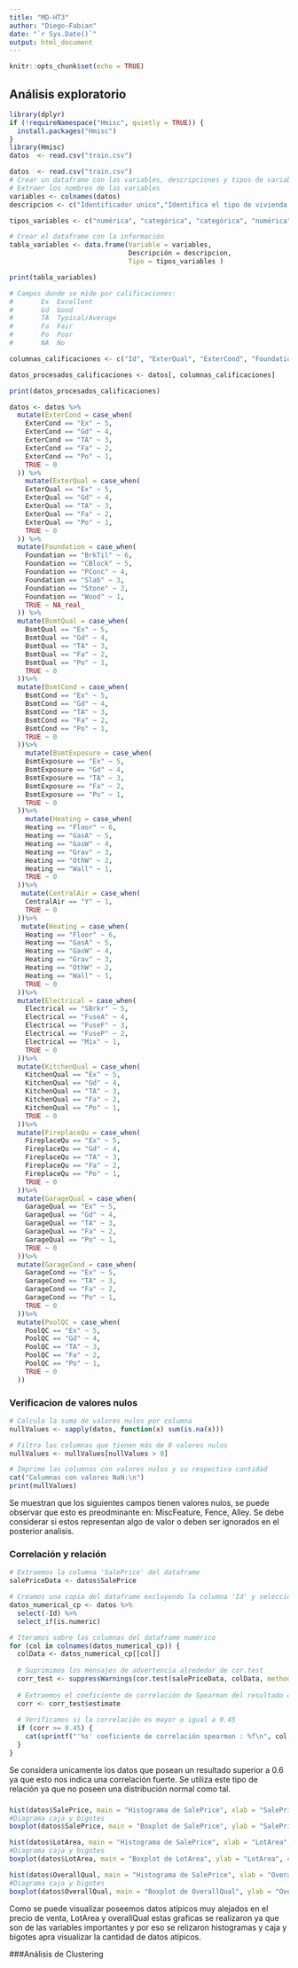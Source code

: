 ```yaml
---
title: "MD-HT3"
author: "Diego-Fabian"
date: "`r Sys.Date()`"
output: html_document
---
```


```r
knitr::opts_chunk$set(echo = TRUE)
```

## Análisis exploratorio 

```r
library(dplyr)
if (!requireNamespace("Hmisc", quietly = TRUE)) {
  install.packages("Hmisc")
}
library(Hmisc)
datos  <- read.csv("train.csv")
```


```r
datos  <- read.csv("train.csv")
# Crear un dataframe con las variables, descripciones y tipos de variable
# Extraer los nombres de las variables
variables <- colnames(datos)
descripcion <- c("Identificador unico","Identifica el tipo de vivienda implicada en la venta.", "Identifica la clasificación general de zonificación de la venta.", "Pies lineales de la calle conectada a la propiedad.", "Tamaño del lote en pies cuadrados", "Tipo de calle de acceso a la propiedad", "Tipo de callejón de acceso a la propiedad", "Forma general de la propiedad", "Planitud de la propiedad", "Tipo de servicios disponibles", "Configuración de la parcela", "Pendiente de la propiedad", "Ubicaciones físicas dentro de los límites de la ciudad de Ames", "Proximidad a varias condiciones", "Proximidad a varias condiciones (si hay más de una)", "Tipo de vivienda", "Estilo de la vivienda", "Califica el material y el acabado general de la vivienda", "Valora el estado general de la vivienda", "Fecha de construcción original", "Fecha de remodelación (la misma que la fecha de construcción si no hay remodelaciones ni ampliaciones)", "Tipo de tejado", "Material del tejado", "Revestimiento exterior de la casa", "Revestimiento exterior de la casa (si hay más de un material)", "Tipo de revestimiento de mampostería", "Área de revestimiento de mampostería en pies cuadrados", "Evalúa la calidad del material en el exterior", "Evalúa el estado actual del material en el exterior", "Tipo de cimentación", "Evalúa la altura del sótano", "Evalúa el estado general del sótano", "Se refiere a las paredes de la planta baja o del jardín", "Calificación de la superficie acabada del sótano", "Pies cuadrados acabados tipo 1", "Calificación de la superficie acabada del sótano (si hay varios tipos)", "Pies cuadrados acabados de tipo 2", "Pies cuadrados sin terminar de la superficie del sótano", "Total de pies cuadrados de superficie del sótano", "Tipo de calefacción", "Calidad y estado de la calefacción", "Aire acondicionado central", "Sistema eléctrico", "Pies cuadrados del primer piso", "Pies cuadrados del segundo piso", "Pies cuadrados acabados de baja calidad (todas las plantas)", "Superficie habitable por encima del nivel del suelo en pies cuadrados", "Baños completos del sótano", "Sótano medio baño", "Baños completos sobre rasante", "Medios baños por encima del grado", "Dormitorios sobre rasante (NO incluye dormitorios en sótano)", "Cocinas sobre rasante", "Calidad de la cocina", "Total de habitaciones sobre rasante (no incluye baños)", "Funcionalidad de la vivienda (se asume como típica a menos que se justifiquen deducciones)", "Número de chimeneas", "Calidad de la chimenea", "Ubicación del garaje", "Año de construcción del garaje", "Acabado interior del garaje", "Tamaño del garaje en capacidad de coches", "Tamaño del garaje en metros cuadrados", "Calidad del garaje", "Estado del garaje", "Calzada pavimentada", "Superficie de cubierta de madera en pies cuadrados", "Superficie de porche abierto en pies cuadrados", "Superficie del porche cerrado en metros cuadrados", "Superficie del porche para tres estaciones en metros cuadrados", "Screen porch área en pies cuadrados", "Superficie de la piscina en metros cuadrados", "Calidad de la piscina", "Calidad de la valla", "Característica miscelánea no incluida en otras categorías", "Valor de la característica miscelánea", "Mes vendido (MM)", "Año de venta (AAAA)", "Tipo de venta", "Condición de venta", "Precio venta")

tipos_variables <- c("numérica", "categórica", "categórica", "numérica", "numérica", "categórica", "categórica", "categórica", "categórica", "categórica", "categórica", "categórica", "categórica", "categórica", "categórica", "categórica", "categórica", "numérica", "numérica", "numérica", "numérica", "categórica", "categórica", "categórica", "categórica", "categórica", "numérica", "categórica", "categórica", "categórica", "categórica", "categórica", "categórica", "categórica", "numérica", "categórica", "numérica", "numérica", "numérica", "categórica", "categórica", "categórica", "categórica", "numérica", "numérica", "numérica", "numérica", "numérica", "numérica", "numérica", "numérica", "numérica", "numérica", "categórica", "numérica", "categórica", "numérica", "categórica", "categórica", "numérica", "categórica", "numérica", "numérica", "categórica", "categórica", "categórica", "numérica", "numérica", "numérica", "numérica", "numérica", "numérica", "categórica", "categórica", "categórica", "numérica", "numérica", "numérica", "categórica", "categórica", "numérica")

# Crear el dataframe con la información
tabla_variables <- data.frame(Variable = variables,
                              Descripción = descripcion,
                              Tipo = tipos_variables )

print(tabla_variables)
```



```r

# Campos donde se mide por calificaciones:
#       Ex	Excellent
#       Gd	Good
#       TA	Typical/Average
#       Fa	Fair
#       Po	Poor
#       NA	No

columnas_calificaciones <- c("Id", "ExterQual", "ExterCond", "Foundation", "BsmtQual", "BsmtCond", "HeatingQC", "KitchenQual", "FireplaceQu", "GarageQual", "GarageCond", "PoolQC")

datos_procesados_calificaciones <- datos[, columnas_calificaciones]

print(datos_procesados_calificaciones)


```

``` r
datos <- datos %>%
  mutate(ExterCond = case_when(
    ExterCond == "Ex" ~ 5,
    ExterCond == "Gd" ~ 4,
    ExterCond == "TA" ~ 3,
    ExterCond == "Fa" ~ 2,
    ExterCond == "Po" ~ 1,
    TRUE ~ 0
  )) %>%
    mutate(ExterQual = case_when(
    ExterQual == "Ex" ~ 5,
    ExterQual == "Gd" ~ 4,
    ExterQual == "TA" ~ 3,
    ExterQual == "Fa" ~ 2,
    ExterQual == "Po" ~ 1,
    TRUE ~ 0
  )) %>%
  mutate(Foundation = case_when(
    Foundation == "BrkTil" ~ 6,
    Foundation == "CBlock" ~ 5,
    Foundation == "PConc" ~ 4,
    Foundation == "Slab" ~ 3,
    Foundation == "Stone" ~ 2,
    Foundation == "Wood" ~ 1,
    TRUE ~ NA_real_
  )) %>%
  mutate(BsmtQual = case_when(
    BsmtQual == "Ex" ~ 5,
    BsmtQual == "Gd" ~ 4,
    BsmtQual == "TA" ~ 3,
    BsmtQual == "Fa" ~ 2,
    BsmtQual == "Po" ~ 1,
    TRUE ~ 0
  ))%>%
  mutate(BsmtCond = case_when(
    BsmtCond == "Ex" ~ 5,
    BsmtCond == "Gd" ~ 4,
    BsmtCond == "TA" ~ 3,
    BsmtCond == "Fa" ~ 2,
    BsmtCond == "Po" ~ 1,
    TRUE ~ 0
  ))%>%
    mutate(BsmtExposure = case_when(
    BsmtExposure == "Ex" ~ 5,
    BsmtExposure == "Gd" ~ 4,
    BsmtExposure == "TA" ~ 3,
    BsmtExposure == "Fa" ~ 2,
    BsmtExposure == "Po" ~ 1,
    TRUE ~ 0
  ))%>%
    mutate(Heating = case_when(
    Heating == "Floor" ~ 6,
    Heating == "GasA" ~ 5,
    Heating == "GasW" ~ 4,
    Heating == "Grav" ~ 3,
    Heating == "OthW" ~ 2,
    Heating == "Wall" ~ 1,
    TRUE ~ 0
  ))%>%
   mutate(CentralAir = case_when(
    CentralAir == "Y" ~ 1,
    TRUE ~ 0
  ))%>%
   mutate(Heating = case_when(
    Heating == "Floor" ~ 6,
    Heating == "GasA" ~ 5,
    Heating == "GasW" ~ 4,
    Heating == "Grav" ~ 3,
    Heating == "OthW" ~ 2,
    Heating == "Wall" ~ 1,
    TRUE ~ 0
  ))%>%
  mutate(Electrical = case_when(
    Electrical == "SBrkr" ~ 5,
    Electrical == "FuseA" ~ 4,
    Electrical == "FuseF" ~ 3,
    Electrical == "FuseP" ~ 2,
    Electrical == "Mix" ~ 1,
    TRUE ~ 0
  ))%>%
  mutate(KitchenQual = case_when(
    KitchenQual == "Ex" ~ 5,
    KitchenQual == "Gd" ~ 4,
    KitchenQual == "TA" ~ 3,
    KitchenQual == "Fa" ~ 2,
    KitchenQual == "Po" ~ 1,
    TRUE ~ 0
  ))%>%
  mutate(FireplaceQu = case_when(
    FireplaceQu == "Ex" ~ 5,
    FireplaceQu == "Gd" ~ 4,
    FireplaceQu == "TA" ~ 3,
    FireplaceQu == "Fa" ~ 2,
    FireplaceQu == "Po" ~ 1,
    TRUE ~ 0
  ))%>%
  mutate(GarageQual = case_when(
    GarageQual == "Ex" ~ 5,
    GarageQual == "Gd" ~ 4,
    GarageQual == "TA" ~ 3,
    GarageQual == "Fa" ~ 2,
    GarageQual == "Po" ~ 1,
    TRUE ~ 0
  ))%>%
  mutate(GarageCond = case_when(
    GarageCond == "Ex" ~ 5,
    GarageCond == "TA" ~ 3,
    GarageCond == "Fa" ~ 2,
    GarageCond == "Po" ~ 1,
    TRUE ~ 0
  ))%>%
  mutate(PoolQC = case_when(
    PoolQC == "Ex" ~ 5,
    PoolQC == "Gd" ~ 4,
    PoolQC == "TA" ~ 3,
    PoolQC == "Fa" ~ 2,
    PoolQC == "Po" ~ 1,
    TRUE ~ 0
  ))

```


### Verificacion de valores nulos
``` r

# Calcula la suma de valores nulos por columna
nullValues <- sapply(datos, function(x) sum(is.na(x)))

# Filtra las columnas que tienen más de 0 valores nulos
nullValues <- nullValues[nullValues > 0]

# Imprime las columnas con valores nulos y su respectiva cantidad
cat("Columnas con valores NaN:\n")
print(nullValues)

```
Se muestran que los siguientes campos tienen valores nulos, se puede observar que esto es preodminante en: MiscFeature, Fence, Alley. Se debe considerar si estos representan algo de valor o deben ser ignorados en el posterior analisis.


### Correlación y relación
``` r
# Extraemos la columna 'SalePrice' del dataframe
salePriceData <- datos$SalePrice

# Creamos una copia del dataframe excluyendo la columna 'Id' y seleccionando solo las columnas numéricas
datos_numerical_cp <- datos %>%
  select(-Id) %>%
  select_if(is.numeric)

# Iteramos sobre las columnas del dataframe numérico
for (col in colnames(datos_numerical_cp)) {
  colData <- datos_numerical_cp[[col]]
  
  # Suprimimos los mensajes de advertencia alrededor de cor.test
  corr_test <- suppressWarnings(cor.test(salePriceData, colData, method = "spearman"))
  
  # Extraemos el coeficiente de correlación de Spearman del resultado del test
  corr <- corr_test$estimate
  
  # Verificamos si la correlación es mayor o igual a 0.45
  if (corr >= 0.45) {
    cat(sprintf("'%s' coeficiente de correlación spearman : %f\n", col, corr))
  }
}
```

Se considera unicamente los datos que posean un resultado superior a 0.6 ya que esto nos indica una correlación fuerte. Se utiliza este tipo de relación ya que no poseen una distribución normal como tal.

### 

```r
hist(datos$SalePrice, main = "Histograma de SalePrice", xlab = "SalePrice", border = "blue", col = "lightblue")
#Diagrama caja y bigotes
boxplot(datos$SalePrice, main = "Boxplot de SalePrice", ylab = "SalePrice", col = "lightblue", border = "blue")

```

```r
hist(datos$LotArea, main = "Histograma de SalePrice", xlab = "LotArea", border = "blue", col = "lightblue")
#Diagrama caja y bigotes
boxplot(datos$LotArea, main = "Boxplot de LotArea", ylab = "LotArea", col = "lightblue", border = "blue")
```

```r
hist(datos$OverallQual, main = "Histograma de SalePrice", xlab = "OverallQual", border = "blue", col = "lightblue")
#Diagrama caja y bigotes
boxplot(datos$OverallQual, main = "Boxplot de OverallQual", ylab = "OverallQual", col = "lightblue", border = "blue")
```

Como se puede visualizar poseemos datos atípicos muy alejados en el precio de venta, LotArea y overallQual estas graficas se realizaron ya que son de las variables importantes y por eso se relizaron histogramas y caja y bigotes apra visualizar la cantidad de datos atípicos.


###Análisis de Clustering